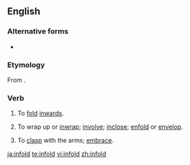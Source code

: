 ==English==

===Alternative forms===
* {{l|en|enfold}}

===Etymology===
From {{prefix|in|fold|lang=en}}.

===Verb===
{{en-verb|infolds|infolding|infolded}}

# {{label|en|transitive}} To [[fold]] [[inwards]].
# {{label|en|transitive}} To wrap up or [[inwrap]]; [[involve]]; [[inclose]]; [[enfold]] or [[envelop]].
# {{label|en|transitive}} To [[clasp]] with the arms; [[embrace]].

[[ja:infold]]
[[te:infold]]
[[vi:infold]]
[[zh:infold]]